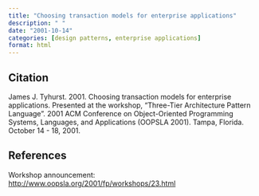 ```yaml
---
title: "Choosing transaction models for enterprise applications"
description: " "
date: "2001-10-14"
categories: [design patterns, enterprise applications]
format: html
---
```


## Citation

James J. Tyhurst. 2001.
Choosing transaction models for enterprise applications.
Presented at the workshop, "Three-Tier Architecture Pattern Language".
2001 ACM Conference on Object-Oriented Programming Systems, Languages,
and Applications (OOPSLA 2001).
Tampa, Florida.
October 14 - 18, 2001.

## References

Workshop announcement: [http://www.oopsla.org/2001/fp/workshops/23.html](http://www.oopsla.org/2001/fp/workshops/23.html)
